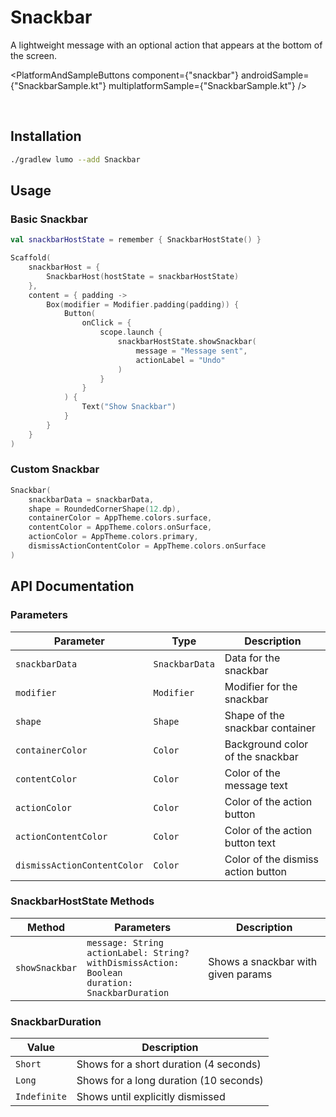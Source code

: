 
# Snackbar

A lightweight message with an optional action that appears at the bottom of the screen.

<PlatformAndSampleButtons
  component={"snackbar"}
  androidSample={"SnackbarSample.kt"}
  multiplatformSample={"SnackbarSample.kt"}
/>

<ComponentVideo componentName="snackbar" />

<br />

## Installation

```bash copy
./gradlew lumo --add Snackbar
```

## Usage

### Basic Snackbar

```kotlin copy
val snackbarHostState = remember { SnackbarHostState() }

Scaffold(
    snackbarHost = {
        SnackbarHost(hostState = snackbarHostState)
    },
    content = { padding ->
        Box(modifier = Modifier.padding(padding)) {
            Button(
                onClick = {
                    scope.launch {
                        snackbarHostState.showSnackbar(
                            message = "Message sent",
                            actionLabel = "Undo"
                        )
                    }
                }
            ) {
                Text("Show Snackbar")
            }
        }
    }
)

```

### Custom Snackbar

```kotlin copy
Snackbar(
    snackbarData = snackbarData,
    shape = RoundedCornerShape(12.dp),
    containerColor = AppTheme.colors.surface,
    contentColor = AppTheme.colors.onSurface,
    actionColor = AppTheme.colors.primary,
    dismissActionContentColor = AppTheme.colors.onSurface
)
```

## API Documentation

### Parameters

| Parameter                   | Type           | Description                        |
| --------------------------- | -------------- | ---------------------------------- |
| `snackbarData`              | `SnackbarData` | Data for the snackbar              |
| `modifier`                  | `Modifier`     | Modifier for the snackbar          |
| `shape`                     | `Shape`        | Shape of the snackbar container    |
| `containerColor`            | `Color`        | Background color of the snackbar   |
| `contentColor`              | `Color`        | Color of the message text          |
| `actionColor`               | `Color`        | Color of the action button         |
| `actionContentColor`        | `Color`        | Color of the action button text    |
| `dismissActionContentColor` | `Color`        | Color of the dismiss action button |

### SnackbarHostState Methods

| Method         | Parameters                                                                                                     | Description                        |
| -------------- | -------------------------------------------------------------------------------------------------------------- | ---------------------------------- |
| `showSnackbar` | `message: String`<br/>`actionLabel: String?`<br/>`withDismissAction: Boolean`<br/>`duration: SnackbarDuration` | Shows a snackbar with given params |

### SnackbarDuration

| Value        | Description                            |
| ------------ | -------------------------------------- |
| `Short`      | Shows for a short duration (4 seconds) |
| `Long`       | Shows for a long duration (10 seconds) |
| `Indefinite` | Shows until explicitly dismissed       |
